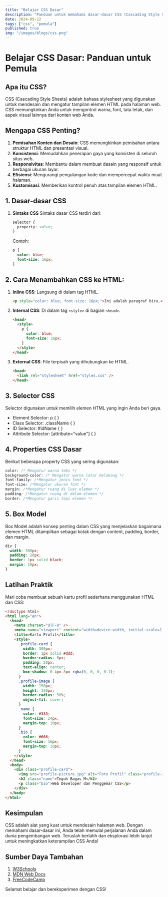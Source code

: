 ```yaml
---
title: "Belajar CSS Dasar"
description: "Panduan untuk memahami dasar-dasar CSS (Cascading Style Sheets) untuk pemula"
date: 2024-09-22
tags: ["css", "pemula"]
published: true
img: "/images/blogs/css.png"
---
```


# Belajar CSS Dasar: Panduan untuk Pemula

## Apa itu CSS?

CSS (Cascading Style Sheets) adalah bahasa stylesheet yang digunakan untuk mendesain dan mengatur tampilan elemen HTML pada halaman web. CSS memungkinkan Anda untuk mengontrol warna, font, tata letak, dan aspek visual lainnya dari konten web Anda.

## Mengapa CSS Penting?

1. **Pemisahan Konten dan Desain**: CSS memungkinkan pemisahan antara struktur HTML dan presentasi visual.
2. **Konsistensi**: Memudahkan penerapan gaya yang konsisten di seluruh situs web.
3. **Responsivitas**: Membantu dalam membuat desain yang responsif untuk berbagai ukuran layar.
4. **Efisiensi**: Mengurangi pengulangan kode dan mempercepat waktu muat halaman.
5. **Kustomisasi**: Memberikan kontrol penuh atas tampilan elemen HTML.

## 1. Dasar-dasar CSS

1. **Sintaks CSS**
   Sintaks dasar CSS terdiri dari:
   ```css title="css"
   selector {
     property: value;
   }
   ```
   Contoh:
   ```css title="css"
   p {
     color: blue;
     font-size: 16px;
   }
   ```

## 2. Cara Menambahkan CSS ke HTML:

1. **Inline CSS**: Langsung di dalam tag HTML.

   ```html
   <p style="color: blue; font-size: 16px;">Ini adalah paragraf biru.</p>
   ```

2. **Internal CSS**: Di dalam tag `<style>` di bagian `<head>`.

   ```html showLineNumbers
   <head>
     <style>
       p {
         color: blue;
         font-size: 16px;
       }
     </style>
   </head>
   ```

3. **External CSS**: File terpisah yang dihubungkan ke HTML.
   ```html
   <head>
     <link rel="stylesheet" href="styles.css" />
   </head>
   ```

## 3. Selector CSS

Selector digunakan untuk memilih elemen HTML yang ingin Anda beri gaya.

- Element Selector: p { }
- Class Selector: .className { }
- ID Selector: #idName { }
- Attribute Selector: [attribute="value"] { }

## 4. Properties CSS Dasar

Berikut beberapa property CSS yang sering digunakan:

```css title="css"
color: /* Mengatur warna teks */
background-color: /* Mengatur warna latar belakang */
font-family: /*Mengatur jenis font */
font-size: /*Mengatur ukuran font */
margin: /*Mengatur ruang di luar elemen */
padding: /*Mengatur ruang di dalam elemen */
border: /*Mengatur garis tepi elemen */
```

## 5. Box Model

Box Model adalah konsep penting dalam CSS yang menjelaskan bagaimana elemen HTML ditampilkan sebagai kotak dengan content, padding, border, dan margin.

```css title="css"
div {
  width: 300px;
  padding: 20px;
  border: 1px solid black;
  margin: 10px;
}
```

## Latihan Praktik

Mari coba membuat sebuah kartu profil sederhana menggunakan HTML dan CSS:

```html title="html"
<!doctype html>
<html lang="en">
  <head>
    <meta charset="UTF-8" />
    <meta name="viewport" content="width=device-width, initial-scale=1.0" />
    <title>Kartu Profil</title>
    <style>
      .profile-card {
        width: 300px;
        border: 1px solid #ddd;
        border-radius: 8px;
        padding: 20px;
        text-align: center;
        box-shadow: 0 4px 8px rgba(0, 0, 0, 0.1);
      }
      .profile-image {
        width: 150px;
        height: 150px;
        border-radius: 50%;
        object-fit: cover;
      }
      .name {
        color: #333;
        font-size: 24px;
        margin-top: 10px;
      }
      .bio {
        color: #666;
        font-size: 16px;
        margin-top: 10px;
      }
    </style>
  </head>
  <body>
    <div class="profile-card">
      <img src="profile-picture.jpg" alt="Foto Profil" class="profile-image" />
      <h2 class="name">Teguh Bagas M</h2>
      <p class="bio">Web Developer dan Penggemar CSS</p>
    </div>
  </body>
</html>
```

## Kesimpulan

CSS adalah alat yang kuat untuk mendesain halaman web. Dengan memahami dasar-dasar ini, Anda telah memulai perjalanan Anda dalam dunia pengembangan web. Teruslah berlatih dan eksplorasi lebih lanjut untuk meningkatkan keterampilan CSS Anda!

## Sumber Daya Tambahan

1. [W3Schools](https://www.w3schools.com)
2. [MDN Web Docs](https://developer.mozilla.org)
3. [FreeCodeCamp](https://www.freecodecamp.org)

Selamat belajar dan bereksperimen dengan CSS!
